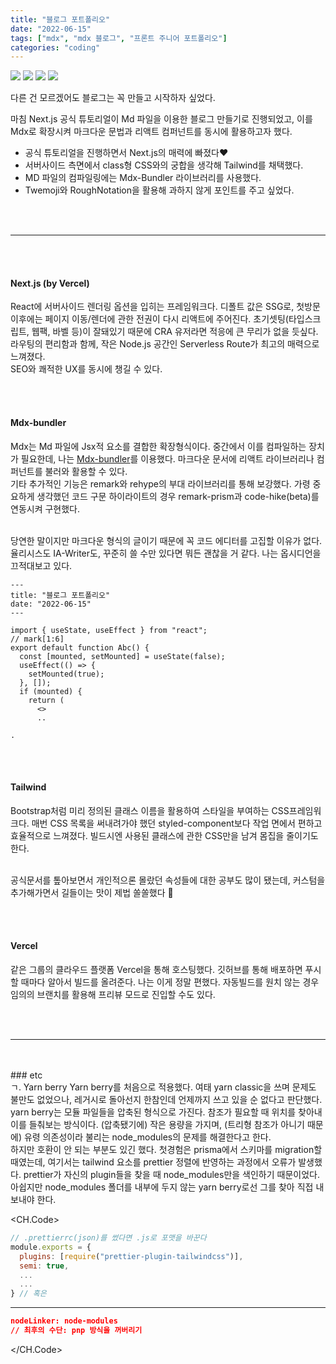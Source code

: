```yaml
---
title: "블로그 포트폴리오"
date: "2022-06-15"
tags: ["mdx", "mdx 블로그", "프론트 주니어 포트폴리오"]
categories: "coding"
---
```


<div className="mb-16 flex flex-row justify-center space-x-1">
  <Img src="/images/-Next.svg" />
  <Img src="/images/-typescript-blue.svg" />
  <Img src="/images/-tailwind-red.svg" />
  <Img src="/images/-mdx-darkslateblue.svg" />
</div>

다른 건 모르겠어도 블로그는 꼭 만들고 시작하자 싶었다.

마침 Next.js 공식 튜토리얼이 Md 파일을 이용한 블로그 만들기로 진행되었고, 이를 Mdx로 확장시켜 마크다운 문법과 리액트 컴퍼넌트를 동시에 활용하고자 했다.

- 공식 튜토리얼을 진행하면서 Next.js의 매력에 빠졌다♥️
- 서버사이드 측면에서 class형 CSS와의 궁합을 생각해 Tailwind를 채택했다.
- MD 파일의 컴파일링에는 Mdx-Bundler 라이브러리를 사용했다.
- Twemoji와 RoughNotation을 활용해 과하지 않게 포인트를 주고 싶었다.

<br />
<br />
<hr />
<br />
<br />

#### Next.js (by Vercel)

React에 서버사이드 렌더링 옵션을 입히는 프레임워크다. 디폴트 값은 SSG로, 첫방문 이후에는 페이지 이동/렌더에 관한 전권이 다시 리액트에 주어진다. 초기셋팅(타입스크립트, 웹팩, 바벨 등)이 잘돼있기 때문에 CRA 유저라면 적응에 큰 무리가 없을 듯싶다.  
라우팅의 편리함과 함께, 작은 Node.js 공간인 Serverless Route가 최고의 매력으로 느껴졌다.  
SEO와 쾌적한 UX를 동시에 챙길 수 있다.

<br />
<br />

#### Mdx-bundler

Mdx는 Md 파일에 Jsx적 요소를 결합한 확장형식이다. 중간에서 이를 컴파일하는 장치가 필요한데, 나는 [Mdx-bundler](https://www.iamyadav.com/blogs/use-mdx-bundler-with-next-js)를 이용했다. 마크다운 문서에 리액트 라이브러리나 컴퍼넌트를 불러와 활용할 수 있다.  
기타 추가적인 기능은 remark와 rehype의 부대 라이브러리를 통해 보강했다. 가령 중요하게 생각했던 코드 구문 하이라이트의 경우 remark-prism과 code-hike(beta)를 연동시켜 구현했다.

<br /> 당연한 말이지만 마크다운 형식의 글이기 때문에 꼭 코드 에디터를 고집할 이유가 없다. 율리시스도
IA-Writer도, 꾸준히 쓸 수만 있다면 뭐든 괜찮을 거 같다. 나는 옵시디언을 끄적대보고 있다.

```mdx 예시.mdx
---
title: "블로그 포트폴리오"
date: "2022-06-15"
---

import { useState, useEffect } from "react";
// mark[1:6]
export default function Abc() {
  const [mounted, setMounted] = useState(false);
  useEffect(() => {
    setMounted(true);
  }, []);
  if (mounted) {
    return (
      <>
      ..

.
```

<br />
<br />

#### Tailwind

Bootstrap처럼 미리 정의된 클래스 이름을 활용하여 스타일을 부여하는 CSS프레임워크다. 매번 CSS 목록을 써내려가야 했던 styled-component보다 작업 면에서 편하고 효율적으로 느껴졌다. 빌드시엔 사용된 클래스에 관한 CSS만을 남겨 몸집을 줄이기도 한다.

<br /> 공식문서를 톺아보면서 개인적으론 몰랐던 속성들에 대한 공부도 많이 됐는데, 커스텀을
추가해가면서 길들이는 맛이 제법 쏠쏠했다 🙊

<br />
<br />

#### Vercel

같은 그룹의 클라우드 플랫폼 Vercel을 통해 호스팅했다. 깃허브를 통해 배포하면 푸시할 때마다 알아서 빌드를 올려준다. 나는 이게 정말 편했다. 자동빌드를 원치 않는 경우 임의의 브랜치를 활용해 프리뷰 모드로 진입할 수도 있다.

<br />
<br />
<hr />
<br />
<br />
### etc
<br/>
ㄱ. Yarn berry  
Yarn berry를 처음으로 적용했다. 여태 yarn classic을 쓰며 문제도 불만도 없었으나, 레거시로 돌아선지 한참인데 언제까지 쓰고 있을 순 없다고 판단했다.  
<br/>
yarn berry는 모듈 파일들을 압축된 형식으로 가진다. 참조가 필요할 때 위치를 찾아내 이를 들춰보는 방식이다. (압축됐기에) 작은 용량을 가지며, (트리형 참조가 아니기 때문에) 유령 의존성이라 불리는 node_modules의 문제를 해결한다고 한다.  
<br/>
하지만 호환이 안 되는 부분도 있긴 했다. 첫경험은 prisma에서 스키마를 migration할 때였는데, 여기서는 tailwind 요소를 prettier 정렬에 반영하는 과정에서 오류가 발생했다. prettier가 자신의 plugin들을 찾을 때 node_modules만을 색인하기 때문이었다. 아쉽지만 node_modules 폴더를 내부에 두지 않는 yarn berry로선 그를 찾아 직접 내보내야 한다.

<CH.Code>
```js .prettierrc.js focus=3
// .prettierrc(json)를 썼다면 .js로 포맷을 바꾼다
module.exports = {
  plugins: [require("prettier-plugin-tailwindcss")],
  semi: true,
  ...
  ...
} // 혹은
```
---
```json .yarnrc.yml
nodeLinker: node-modules
// 최후의 수단: pnp 방식을 꺼버리기
```
</CH.Code>
